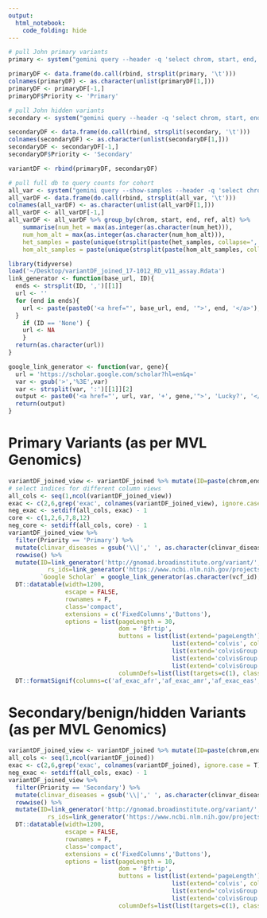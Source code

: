 ```yaml
---
output: 
  html_notebook:
    code_folding: hide
---
```

```r
# pull John primary variants
primary <- system("gemini query --header -q 'select chrom, start, end, ref, alt, vcf_id, hgvsc, hgvsp, type, gene, impact, rs_ids, pfam_domain, clinvar_diseases, clinvar_ID, clinvar_pathogenic, clinvar_sig, hgmd_overlap, af_exac_afr, af_exac_all af_exac_amr, af_exac_eas, af_exac_nfe af_exac_oth, af_exac_sas, an_exac_all, exac_num_het, exac_num_hom_alt, mis_z, pli, gerp_elements, polyphen_pred, polyphen_score, sift_pred, sift_score, cadd_phred FROM variants WHERE qual > 51' .db", intern=TRUE)

primaryDF <- data.frame(do.call(rbind, strsplit(primary, '\t')))
colnames(primaryDF) <- as.character(unlist(primaryDF[1,]))
primaryDF <- primaryDF[-1,] 
primaryDF$Priority <- 'Primary'

# pull John hidden variants
secondary <- system("gemini query --header -q 'select chrom, start, end, ref, alt, vcf_id, hgvsc, hgvsp, type, gene, impact, rs_ids, pfam_domain, clinvar_diseases, clinvar_ID, clinvar_pathogenic, clinvar_sig, hgmd_overlap, af_exac_afr, af_exac_all af_exac_amr, af_exac_eas, af_exac_nfe af_exac_oth, af_exac_sas, an_exac_all, exac_num_het, exac_num_hom_alt, mis_z, pli, gerp_elements, polyphen_pred, polyphen_score, sift_pred, sift_score, cadd_phred FROM variants WHERE qual < 51' 17-1012_RD_v11_assay.db", intern=TRUE)

secondaryDF <- data.frame(do.call(rbind, strsplit(secondary, '\t')))
colnames(secondaryDF) <- as.character(unlist(secondaryDF[1,]))
secondaryDF <- secondaryDF[-1,] 
secondaryDF$Priority <- 'Secondary'

variantDF <- rbind(primaryDF, secondaryDF)

# pull full db to query counts for cohort 
all_var <- system("gemini query --show-samples --header -q 'select chrom, start, end, ref, alt, vcf_id, qual, num_het, num_hom_alt, old_multiallelic FROM variants' test_30.db", intern = TRUE)
all_varDF <- data.frame(do.call(rbind, strsplit(all_var, '\t')))
colnames(all_varDF) <- as.character(unlist(all_varDF[1,]))
all_varDF <- all_varDF[-1,] 
all_varDF <- all_varDF %>% group_by(chrom, start, end, ref, alt) %>% 
	summarise(num_het = max(as.integer(as.character(num_het))), 
	num_hom_alt = max(as.integer(as.character(num_hom_alt))),
	het_samples = paste(unique(strsplit(paste(het_samples, collapse=','), ',')[[1]]), collapse=','),
	hom_alt_samples = paste(unique(strsplit(paste(hom_alt_samples, collapse=','), ',')[[1]]), collapse=','))
```

```r
library(tidyverse)
load('~/Desktop/variantDF_joined_17-1012_RD_v11_assay.Rdata')
link_generator <- function(base_url, ID){
  ends <- strsplit(ID, ',')[[1]]
  url <- ''
  for (end in ends){
    url <- paste(paste0('<a href="', base_url, end, '">', end, '</a>'), url)
  }
    if (ID == 'None') {
    url <- NA
    }
  return(as.character(url))
}

google_link_generator <- function(var, gene){
  url = 'https://scholar.google.com/scholar?hl=en&q='
  var <- gsub('>','%3E',var)
  var <- strsplit(var, ':')[[1]][2]
  output <- paste0('<a href="', url, var, '+', gene,'">', 'Lucky?', '</a>')
  return(output)
}
```

# Primary Variants (as per MVL Genomics)
```r
variantDF_joined_view <- variantDF_joined %>% mutate(ID=paste(chrom,end,ref,alt,sep='-')) %>% select(ID, vcf_id:hom_alt_samples, -Priority)
# select indices for different column views
all_cols <- seq(1,ncol(variantDF_joined_view))
exac <- c(2,6,grep('exac', colnames(variantDF_joined_view), ignore.case = T))
neg_exac <- setdiff(all_cols, exac) - 1
core <- c(1,2,6,7,8,12)
neg_core <- setdiff(all_cols, core) - 1
variantDF_joined_view %>% 
  filter(Priority == 'Primary') %>% 
  mutate(clinvar_diseases = gsub('\\|',' ', as.character(clinvar_diseases))) %>% 
  rowwise() %>% 
  mutate(ID=link_generator('http://gnomad.broadinstitute.org/variant/',as.character(ID)),
           rs_ids=link_generator('https://www.ncbi.nlm.nih.gov/projects/SNP/snp_ref.cgi?rs=',as.character(rs_ids)),
         `Google Scholar` = google_link_generator(as.character(vcf_id), as.character((gene)))) %>% 
  DT::datatable(width=1200, 
                escape = FALSE,
                rownames = F, 
                class='compact', 
                extensions = c('FixedColumns','Buttons'), 
                options = list(pageLength = 30,
                               dom = 'Bfrtip',
                               buttons = list(list(extend='pageLength'),
                                              list(extend='colvis', collectionLayout='four-column'),
                                              list(extend='colvisGroup', text='Core Fields', hide=paste(neg_core, collapse = ','), show = paste(core, collapse = ',')),
                                              list(extend='colvisGroup', text='ExAC', hide=paste(neg_exac,collapse = ','), show = paste(exac, collapse = ',' )),
                                              list(extend='colvisGroup', text='Show All', show = ':hidden' )),
                               columnDefs=list(list(targets=c(1), class="dt-left")))) %>% 
  DT::formatSignif(columns=c('af_exac_afr','af_exac_amr','af_exac_eas','af_exac_oth','af_exac_sas','an_exac_all','mis_z','pli'),3)
```

# Secondary/benign/hidden Variants (as per MVL Genomics)
```r
variantDF_joined_view <- variantDF_joined %>% mutate(ID=paste(chrom,end,ref,alt,sep='-')) %>% select(ID, vcf_id:hom_alt_samples)
all_cols <- seq(1,ncol(variantDF_joined))
exac <- c(2,6,grep('exac', colnames(variantDF_joined), ignore.case = T))
neg_exac <- setdiff(all_cols, exac) - 1
variantDF_joined_view %>% 
  filter(Priority == 'Secondary') %>% 
  mutate(clinvar_diseases = gsub('\\|',' ', as.character(clinvar_diseases))) %>% 
  rowwise() %>% 
  mutate(ID=link_generator('http://gnomad.broadinstitute.org/variant/',as.character(ID)),
           rs_ids=link_generator('https://www.ncbi.nlm.nih.gov/projects/SNP/snp_ref.cgi?rs=',as.character(rs_ids))) %>% 
  DT::datatable(width=1200, 
                escape = FALSE,
                rownames = F, 
                class='compact', 
                extensions = c('FixedColumns','Buttons'), 
                options = list(pageLength = 10,
                               dom = 'Bfrtip',
                               buttons = list(list(extend='pageLength'),
                                              list(extend='colvis', collectionLayout='four-column'),
                                              list(extend='colvisGroup', text='Show All', show = ':hidden' ),
                                              list(extend='colvisGroup', text='ExAC', hide=paste(neg_exac,collapse = ','), show = paste(exac, collapse = ',' ))),
                               columnDefs=list(list(targets=c(1), class="dt-left"))))
```
